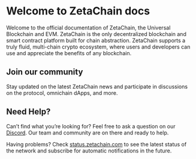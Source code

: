 
# Welcome to ZetaChain docs

Welcome to the official documentation of ZetaChain, the Universal Blockchain and
EVM. ZetaChain is the only decentralized blockchain and smart contract platform
built for chain abstraction. ZetaChain supports a truly fluid, multi-chain
crypto ecosystem, where users and developers can use and appreciate the benefits
of any blockchain.

<DocsHighlightBlockRack />

## Join our community

Stay updated on the latest ZetaChain news and participate in discussions on the
protocol, omnichain dApps, and more.

<SocialButtonsRack />

## Need Help?

Can’t find what you’re looking for? Feel free to ask a question on our
[Discord](https://discord.gg/zetachain). Our team and community are on there and
ready to help.

Having problems? Check [status.zetachain.com](https://status.zetachain.com) to
see the latest status of the network and subscribe for automatic notifications
in the future.
